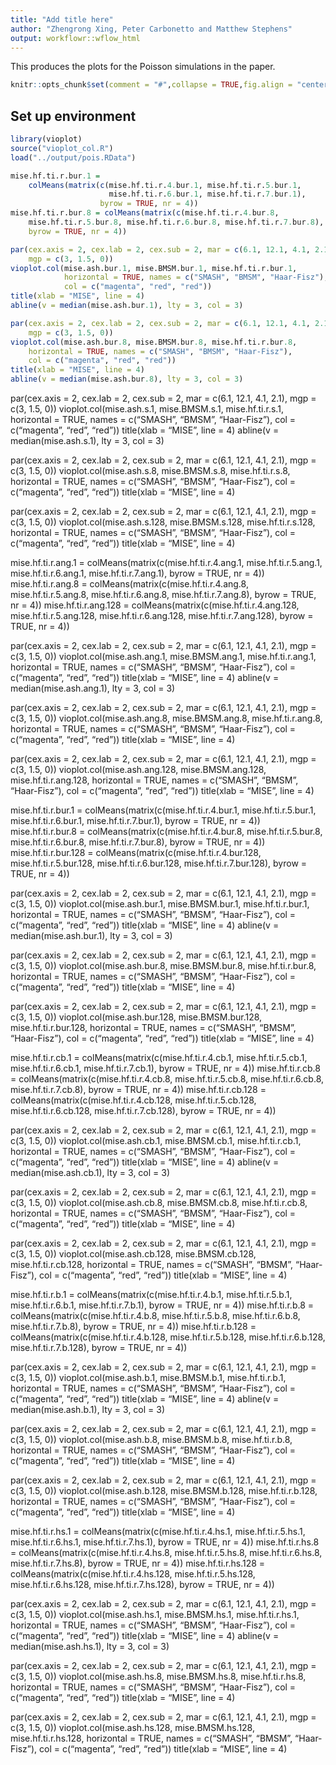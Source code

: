 ```yaml
---
title: "Add title here"
author: "Zhengrong Xing, Peter Carbonetto and Matthew Stephens"
output: workflowr::wflow_html
---
```


This produces the plots for the Poisson simulations in the paper.

```r
knitr::opts_chunk$set(comment = "#",collapse = TRUE,fig.align = "center")
```

Set up environment
------------------

```r
library(vioplot)
source("vioplot_col.R")
load("../output/pois.RData")
```

```r
mise.hf.ti.r.bur.1 =
    colMeans(matrix(c(mise.hf.ti.r.4.bur.1, mise.hf.ti.r.5.bur.1,
                      mise.hf.ti.r.6.bur.1, mise.hf.ti.r.7.bur.1),
                    byrow = TRUE, nr = 4))
mise.hf.ti.r.bur.8 = colMeans(matrix(c(mise.hf.ti.r.4.bur.8,
    mise.hf.ti.r.5.bur.8, mise.hf.ti.r.6.bur.8, mise.hf.ti.r.7.bur.8),
    byrow = TRUE, nr = 4))
```
	
```r
par(cex.axis = 2, cex.lab = 2, cex.sub = 2, mar = c(6.1, 12.1, 4.1, 2.1),
    mgp = c(3, 1.5, 0))
vioplot.col(mise.ash.bur.1, mise.BMSM.bur.1, mise.hf.ti.r.bur.1,
            horizontal = TRUE, names = c("SMASH", "BMSM", "Haar-Fisz"),
            col = c("magenta", "red", "red"))
title(xlab = "MISE", line = 4)
abline(v = median(mise.ash.bur.1), lty = 3, col = 3)
```

```r
par(cex.axis = 2, cex.lab = 2, cex.sub = 2, mar = c(6.1, 12.1, 4.1, 2.1),
    mgp = c(3, 1.5, 0))
vioplot.col(mise.ash.bur.8, mise.BMSM.bur.8, mise.hf.ti.r.bur.8,
	horizontal = TRUE, names = c("SMASH", "BMSM", "Haar-Fisz"),
	col = c("magenta", "red", "red"))
title(xlab = "MISE", line = 4)
abline(v = median(mise.ash.bur.8), lty = 3, col = 3)
```


par(cex.axis = 2, cex.lab = 2, cex.sub = 2, mar = c(6.1, 12.1, 4.1, 2.1),
mgp = c(3, 1.5, 0))
vioplot.col(mise.ash.s.1, mise.BMSM.s.1, mise.hf.ti.r.s.1, horizontal = TRUE,
  names = c("SMASH", "BMSM", "Haar-Fisz"), col = c("magenta", "red", "red"))
title(xlab = "MISE", line = 4)
abline(v = median(mise.ash.s.1), lty = 3, col = 3)

par(cex.axis = 2, cex.lab = 2, cex.sub = 2, mar = c(6.1, 12.1, 4.1, 2.1),
mgp = c(3, 1.5, 0))
vioplot.col(mise.ash.s.8, mise.BMSM.s.8, mise.hf.ti.r.s.8,
horizontal = TRUE, names = c("SMASH", "BMSM", "Haar-Fisz"), col =
c("magenta", "red", "red"))
title(xlab = "MISE", line = 4)

par(cex.axis = 2, cex.lab = 2, cex.sub = 2, mar = c(6.1, 12.1, 4.1, 2.1),
 mgp = c(3, 1.5, 0))
vioplot.col(mise.ash.s.128, mise.BMSM.s.128, mise.hf.ti.r.s.128,
horizontal = TRUE, names = c("SMASH", "BMSM", "Haar-Fisz"),
col = c("magenta", "red", "red"))
 title(xlab = "MISE", line = 4)


mise.hf.ti.r.ang.1 = colMeans(matrix(c(mise.hf.ti.r.4.ang.1, mise.hf.ti.r.5.ang.1, mise.hf.ti.r.6.ang.1, mise.hf.ti.r.7.ang.1), byrow = TRUE, nr = 4))
mise.hf.ti.r.ang.8 = colMeans(matrix(c(mise.hf.ti.r.4.ang.8, mise.hf.ti.r.5.ang.8, mise.hf.ti.r.6.ang.8, mise.hf.ti.r.7.ang.8), byrow = TRUE, nr = 4))
mise.hf.ti.r.ang.128 = colMeans(matrix(c(mise.hf.ti.r.4.ang.128, mise.hf.ti.r.5.ang.128, mise.hf.ti.r.6.ang.128, mise.hf.ti.r.7.ang.128), byrow = TRUE, nr = 4))


par(cex.axis = 2, cex.lab = 2, cex.sub = 2, mar = c(6.1, 12.1, 4.1, 2.1), mgp = c(3, 1.5, 0))
vioplot.col(mise.ash.ang.1, mise.BMSM.ang.1, mise.hf.ti.r.ang.1, horizontal = TRUE, names = c("SMASH", "BMSM", "Haar-Fisz"), col = c("magenta", "red", "red"))
title(xlab = "MISE", line = 4)
abline(v = median(mise.ash.ang.1), lty = 3, col = 3)

par(cex.axis = 2, cex.lab = 2, cex.sub = 2, mar = c(6.1, 12.1, 4.1, 2.1), mgp = c(3, 1.5, 0))
vioplot.col(mise.ash.ang.8, mise.BMSM.ang.8, mise.hf.ti.r.ang.8, horizontal = TRUE, names = c("SMASH", "BMSM", "Haar-Fisz"), col = c("magenta", "red", "red"))
title(xlab = "MISE", line = 4)

par(cex.axis = 2, cex.lab = 2, cex.sub = 2, mar = c(6.1, 12.1, 4.1, 2.1), mgp = c(3, 1.5, 0))
vioplot.col(mise.ash.ang.128, mise.BMSM.ang.128, mise.hf.ti.r.ang.128, horizontal = TRUE, names = c("SMASH", "BMSM", "Haar-Fisz"), col = c("magenta", "red", "red"))
title(xlab = "MISE", line = 4)


mise.hf.ti.r.bur.1 = colMeans(matrix(c(mise.hf.ti.r.4.bur.1, mise.hf.ti.r.5.bur.1, mise.hf.ti.r.6.bur.1, mise.hf.ti.r.7.bur.1), byrow = TRUE, nr = 4))
mise.hf.ti.r.bur.8 = colMeans(matrix(c(mise.hf.ti.r.4.bur.8, mise.hf.ti.r.5.bur.8, mise.hf.ti.r.6.bur.8, mise.hf.ti.r.7.bur.8), byrow = TRUE, nr = 4))
mise.hf.ti.r.bur.128 = colMeans(matrix(c(mise.hf.ti.r.4.bur.128, mise.hf.ti.r.5.bur.128, mise.hf.ti.r.6.bur.128, mise.hf.ti.r.7.bur.128), byrow = TRUE, nr = 4))


par(cex.axis = 2, cex.lab = 2, cex.sub = 2, mar = c(6.1, 12.1, 4.1, 2.1), mgp = c(3, 1.5, 0))
vioplot.col(mise.ash.bur.1, mise.BMSM.bur.1, mise.hf.ti.r.bur.1, horizontal = TRUE, names = c("SMASH", "BMSM", "Haar-Fisz"), col = c("magenta", "red", "red"))
title(xlab = "MISE", line = 4)
abline(v = median(mise.ash.bur.1), lty = 3, col = 3)

par(cex.axis = 2, cex.lab = 2, cex.sub = 2, mar = c(6.1, 12.1, 4.1, 2.1), mgp = c(3, 1.5, 0))
vioplot.col(mise.ash.bur.8, mise.BMSM.bur.8, mise.hf.ti.r.bur.8, horizontal = TRUE, names = c("SMASH", "BMSM", "Haar-Fisz"), col = c("magenta", "red", "red"))
title(xlab = "MISE", line = 4)

par(cex.axis = 2, cex.lab = 2, cex.sub = 2, mar = c(6.1, 12.1, 4.1, 2.1), mgp = c(3, 1.5, 0))
vioplot.col(mise.ash.bur.128, mise.BMSM.bur.128, mise.hf.ti.r.bur.128, horizontal = TRUE, names = c("SMASH", "BMSM", "Haar-Fisz"), col = c("magenta", "red", "red"))
title(xlab = "MISE", line = 4)


mise.hf.ti.r.cb.1 = colMeans(matrix(c(mise.hf.ti.r.4.cb.1, mise.hf.ti.r.5.cb.1, mise.hf.ti.r.6.cb.1, mise.hf.ti.r.7.cb.1), byrow = TRUE, nr = 4))
mise.hf.ti.r.cb.8 = colMeans(matrix(c(mise.hf.ti.r.4.cb.8, mise.hf.ti.r.5.cb.8, mise.hf.ti.r.6.cb.8, mise.hf.ti.r.7.cb.8), byrow = TRUE, nr = 4))
mise.hf.ti.r.cb.128 = colMeans(matrix(c(mise.hf.ti.r.4.cb.128, mise.hf.ti.r.5.cb.128, mise.hf.ti.r.6.cb.128, mise.hf.ti.r.7.cb.128), byrow = TRUE, nr = 4))


par(cex.axis = 2, cex.lab = 2, cex.sub = 2, mar = c(6.1, 12.1, 4.1, 2.1), mgp = c(3, 1.5, 0))
vioplot.col(mise.ash.cb.1, mise.BMSM.cb.1, mise.hf.ti.r.cb.1, horizontal = TRUE, names = c("SMASH", "BMSM", "Haar-Fisz"), col = c("magenta", "red", "red"))
title(xlab = "MISE", line = 4)
abline(v = median(mise.ash.cb.1), lty = 3, col = 3)

par(cex.axis = 2, cex.lab = 2, cex.sub = 2, mar = c(6.1, 12.1, 4.1, 2.1), mgp = c(3, 1.5, 0))
vioplot.col(mise.ash.cb.8, mise.BMSM.cb.8, mise.hf.ti.r.cb.8, horizontal = TRUE, names = c("SMASH", "BMSM", "Haar-Fisz"), col = c("magenta", "red", "red"))
title(xlab = "MISE", line = 4)

par(cex.axis = 2, cex.lab = 2, cex.sub = 2, mar = c(6.1, 12.1, 4.1, 2.1), mgp = c(3, 1.5, 0))
vioplot.col(mise.ash.cb.128, mise.BMSM.cb.128, mise.hf.ti.r.cb.128, horizontal = TRUE, names = c("SMASH", "BMSM", "Haar-Fisz"), col = c("magenta", "red", "red"))
title(xlab = "MISE", line = 4)


mise.hf.ti.r.b.1 = colMeans(matrix(c(mise.hf.ti.r.4.b.1, mise.hf.ti.r.5.b.1, mise.hf.ti.r.6.b.1, mise.hf.ti.r.7.b.1), byrow = TRUE, nr = 4))
mise.hf.ti.r.b.8 = colMeans(matrix(c(mise.hf.ti.r.4.b.8, mise.hf.ti.r.5.b.8, mise.hf.ti.r.6.b.8, mise.hf.ti.r.7.b.8), byrow = TRUE, nr = 4))
mise.hf.ti.r.b.128 = colMeans(matrix(c(mise.hf.ti.r.4.b.128, mise.hf.ti.r.5.b.128, mise.hf.ti.r.6.b.128, mise.hf.ti.r.7.b.128), byrow = TRUE, nr = 4))


par(cex.axis = 2, cex.lab = 2, cex.sub = 2, mar = c(6.1, 12.1, 4.1, 2.1), mgp = c(3, 1.5, 0))
vioplot.col(mise.ash.b.1, mise.BMSM.b.1, mise.hf.ti.r.b.1, horizontal = TRUE, names = c("SMASH", "BMSM", "Haar-Fisz"), col = c("magenta", "red", "red"))
title(xlab = "MISE", line = 4)
abline(v = median(mise.ash.b.1), lty = 3, col = 3)

par(cex.axis = 2, cex.lab = 2, cex.sub = 2, mar = c(6.1, 12.1, 4.1, 2.1), mgp = c(3, 1.5, 0))
vioplot.col(mise.ash.b.8, mise.BMSM.b.8, mise.hf.ti.r.b.8, horizontal = TRUE, names = c("SMASH", "BMSM", "Haar-Fisz"), col = c("magenta", "red", "red"))
title(xlab = "MISE", line = 4)

par(cex.axis = 2, cex.lab = 2, cex.sub = 2, mar = c(6.1, 12.1, 4.1, 2.1), mgp = c(3, 1.5, 0))
vioplot.col(mise.ash.b.128, mise.BMSM.b.128, mise.hf.ti.r.b.128, horizontal = TRUE, names = c("SMASH", "BMSM", "Haar-Fisz"), col = c("magenta", "red", "red"))
title(xlab = "MISE", line = 4)


mise.hf.ti.r.hs.1 = colMeans(matrix(c(mise.hf.ti.r.4.hs.1, mise.hf.ti.r.5.hs.1, mise.hf.ti.r.6.hs.1, mise.hf.ti.r.7.hs.1), byrow = TRUE, nr = 4))
mise.hf.ti.r.hs.8 = colMeans(matrix(c(mise.hf.ti.r.4.hs.8, mise.hf.ti.r.5.hs.8, mise.hf.ti.r.6.hs.8, mise.hf.ti.r.7.hs.8), byrow = TRUE, nr = 4))
mise.hf.ti.r.hs.128 = colMeans(matrix(c(mise.hf.ti.r.4.hs.128, mise.hf.ti.r.5.hs.128, mise.hf.ti.r.6.hs.128, mise.hf.ti.r.7.hs.128), byrow = TRUE, nr = 4))


par(cex.axis = 2, cex.lab = 2, cex.sub = 2, mar = c(6.1, 12.1, 4.1, 2.1), mgp = c(3, 1.5, 0))
vioplot.col(mise.ash.hs.1, mise.BMSM.hs.1, mise.hf.ti.r.hs.1, horizontal = TRUE, names = c("SMASH", "BMSM", "Haar-Fisz"), col = c("magenta", "red", "red"))
title(xlab = "MISE", line = 4)
abline(v = median(mise.ash.hs.1), lty = 3, col = 3)

par(cex.axis = 2, cex.lab = 2, cex.sub = 2, mar = c(6.1, 12.1, 4.1, 2.1), mgp = c(3, 1.5, 0))
vioplot.col(mise.ash.hs.8, mise.BMSM.hs.8, mise.hf.ti.r.hs.8, horizontal = TRUE, names = c("SMASH", "BMSM", "Haar-Fisz"), col = c("magenta", "red", "red"))
title(xlab = "MISE", line = 4)

par(cex.axis = 2, cex.lab = 2, cex.sub = 2, mar = c(6.1, 12.1, 4.1, 2.1), mgp = c(3, 1.5, 0))
vioplot.col(mise.ash.hs.128, mise.BMSM.hs.128, mise.hf.ti.r.hs.128, horizontal = TRUE, names = c("SMASH", "BMSM", "Haar-Fisz"), col = c("magenta", "red", "red"))
title(xlab = "MISE", line = 4)


